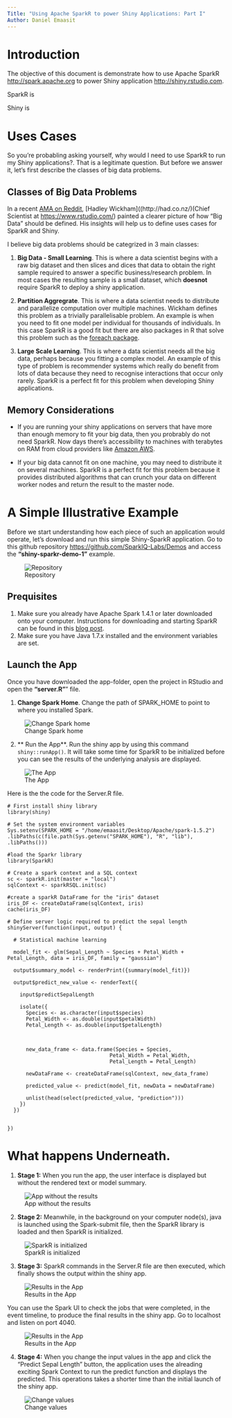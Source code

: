 ```yaml
---
Title: "Using Apache SparkR to power Shiny Applications: Part I"
Author: Daniel Emaasit
---
```


# Introduction

The objective of this document is demonstrate how to use Apache SparkR <http://spark.apache.org> to power Shiny application <http://shiny.rstudio.com>.

SparkR is 

Shiny is 

# Uses Cases
So you're probabling asking yourself, why would I need to use SparkR to run my Shiny applications?. That is a legitimate question. But before we answer it, let's first describe the classes of big data problems.

## Classes of Big Data Problems

In a recent [AMA on Reddit](http://bit.ly/1LbWPhl), [Hadley Wickham]((http://had.co.nz/)(Chief Scientist at [https://www.rstudio.com/](RStudio)) painted a clearer picture of how "Big Data" should be defined. His insights will help us to define uses cases for SparkR and Shiny.

I believe big data problems should be categrized in 3 main classes:

1. **Big Data - Small Learning**. This is where a data scientist begins with a raw big dataset and then slices and dices that data to obtain the right sample required to answer a specific business/research problem. In most cases the resulting sample is a small dataset, which **doesnot** require SparkR to deploy a shiny application.

2. **Partition Aggregrate**. This is where a data scientist needs to distribute and parallelize computation over multiple machines. Wickham defines this problem as a trivially parallelisable problem. An example is when you need to fit one model per individual for thousands of individuals.  In this case SparkR is a good fit but there are also packages in R that solve this problem such as the [foreach package](https://cran.r-project.org/web/packages/foreach/index.html).

3. **Large Scale Learning**. This is where a data scientist needs all the big data, perhaps because you fitting a complex model. An example of this type of problem is recommender systems which really do benefit from lots of data because they need to recognise interactions that occur only rarely. SparkR is a perfect fit for this problem when developing Shiny applications.

## Memory Considerations

* If you are running your shiny applications on servers that have more than enough memory to fit your big data, then you probrably do not need SparkR. Now days there's accessibility to machines with terabytes on RAM from cloud providers like [Amazon AWS](http://aws.amazon.com).

* If your big data cannot fit on one machine, you may need to distribute it on several machines. SparkR is a perfect fit for this problem because it provides distributed algorithms that can crunch your data on different worker nodes and return the result to the master node.


# A Simple Illustrative Example
Before we start understanding how each piece of such an application would operate, let's download and run this simple Shiny-SparkR application. Go to this github repository <https://github.com/SparkIQ-Labs/Demos> and access the **"shiny-sparkr-demo-1"** example. 

![Repository](img/repo.png)

## Prequisites
1. Make sure you already have Apache Spark 1.4.1 or later downloaded onto your computer. Instructions for downloading and starting SparkR can be found in this [blog post](http://bit.ly/1kP5Fbm).
2. Make sure you have Java 1.7.x installed and the environment variables are set.

## Launch the App
Once you have downloaded the app-folder, open the project in RStudio and open the **"server.R"**" file.

1. **Change Spark Home**. Change the path of SPARK_HOME to point to where you installed Spark.

![Change Spark home](img/spark-home.png)

2. ** Run the App**. Run the shiny app by using this command `shiny::runApp()`. It will take some time for SparkR to be initialized before you can see the results of the underlying analysis are displayed.

![The App](img/app.png)

Here is the the code for the Server.R file.

```
# First install shiny library
library(shiny)

# Set the system environment variables
Sys.setenv(SPARK_HOME = "/home/emaasit/Desktop/Apache/spark-1.5.2")
.libPaths(c(file.path(Sys.getenv("SPARK_HOME"), "R", "lib"), .libPaths()))

#load the Sparkr library
library(SparkR)

# Create a spark context and a SQL context
sc <- sparkR.init(master = "local")
sqlContext <- sparkRSQL.init(sc)

#create a sparkR DataFrame for the "iris" dataset
iris_DF <- createDataFrame(sqlContext, iris)
cache(iris_DF)

# Define server logic required to predict the sepal length
shinyServer(function(input, output) {

  # Statistical machine learning
  
  model_fit <- glm(Sepal_Length ~ Species + Petal_Width + Petal_Length, data = iris_DF, family = "gaussian")
  
  output$summary_model <- renderPrint({summary(model_fit)})
  
  output$predict_new_value <- renderText({
    
    input$predictSepalLength
    
    isolate({
      Species <- as.character(input$species) 
      Petal_Width <- as.double(input$petalWidth)
      Petal_Length <- as.double(input$petalLength)
      
      
      
      new_data_frame <- data.frame(Species = Species, 
                                 Petal_Width = Petal_Width,
                                 Petal_Length = Petal_Length)
      
      newDataFrame <- createDataFrame(sqlContext, new_data_frame)
      
      predicted_value <- predict(model_fit, newData = newDataFrame)
      
      unlist(head(select(predicted_value, "prediction")))
    })
  })
  
  
})
```

# What happens Underneath.

1. **Stage 1:** When you run the app, the user interface is displayed but without the rendered text or model summary.

![App without the results](img/no-result.png)

2. **Stage 2:** Meanwhile, in the background on your computer node(s), java is launched using the Spark-submit file, then the SparkR library is loaded and then SparkR is initialized.

![SparkR is initialized](img/java-launch.png)

3. **Stage 3:** SparkR commands in the Server.R file are then executed, which finally shows the output within the shiny app.

![Results in the App](img/app.png)

You can use the Spark UI to check the jobs that were completed, in the event timeline, to produce the final results in the shiny app. Go to localhost and listen on port 4040.

![Results in the App](img/event-timeline.png)

4. **Stage 4:** When you change the input values in the app and click the "Predict Sepal Length" button, the application uses the alreading exciting Spark Context to run the predict function and displays the predicted. This operations takes a shorter time than the initial launch of the shiny app.

![Change values](img/new-result.png)

























